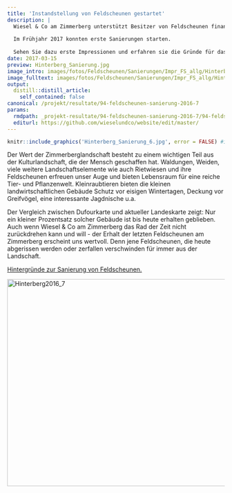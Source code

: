 ```yaml
---
title: 'Instandstellung von Feldscheunen gestartet'
description: |
  Wiesel & Co am Zimmerberg unterstützt Besitzer von Feldscheunen finanziell, ideell und wo möglich auch handwerklich, wenn sie beabsichtigen ihre traditionelle Streuhütte oder ein vergleichbares Objekt baulich zu unterhalten. Dachschäden, sich senkende Fundamentsteine und Einwachsen von Gehölzen führen in wenigen Jahren zu Schäden, die diese kleinen Objekte bald substanziell betreffen. 
  
  Im Frühjahr 2017 konnten erste Sanierungen starten. 
  
  Sehen Sie dazu erste Impressionen und erfahren sie die Gründe für das Engagement der Besitzer und unseres Projekts. 
date: 2017-03-15
preview: Hinterberg_Sanierung.jpg
image_intro: images/fotos/Feldscheunen/Sanierungen/Impr_FS_allg/Hinterberg_Sanierung.jpg
image_fulltext: images/fotos/Feldscheunen/Sanierungen/Impr_FS_allg/Hinterberg_Sanierung_6.jpg
output:
  distill::distill_article:
    self_contained: false
canonical: /projekt/resultate/94-feldscheunen-sanierung-2016-7
params:
  rmdpath: _projekt-resultate/94-feldscheunen-sanierung-2016-7/94-feldscheunen-sanierung-2016-7.Rmd
  editurl: https://github.com/wieselundco/website/edit/master/
---
```



```r
knitr::include_graphics('Hinterberg_Sanierung_6.jpg', error = FALSE) #images/fotos/Feldscheunen/Sanierungen/Impr_FS_allg/Hinterberg_Sanierung_6.jpg
```

Der Wert der Zimmerberglandschaft besteht zu einem wichtigen Teil aus
der Kulturlandschaft, die der Mensch geschaffen hat. Waldungen, Weiden,
viele weitere Landschaftselemente wie auch Rietwiesen und ihre
Feldscheunen erfreuen unser Auge und bieten Lebensraum für eine reiche
Tier- und Pflanzenwelt. Kleinraubtieren bieten die kleinen
landwirtschaftlichen Gebäude Schutz vor eisigen Wintertagen, Deckung vor
Greifvögel, eine interessante Jagdnische u.a. 

Der Vergleich zwischen Dufourkarte und aktueller Landeskarte zeigt: Nur
ein kleiner Prozentsatz solcher Gebäude ist bis heute erhalten
geblieben. Auch wenn Wiesel & Co am Zimmerberg das Rad der Zeit nicht
zurückdrehen kann und will - der Erhalt der letzten Feldscheunen am
Zimmerberg erscheint uns wertvoll. Denn jene Feldscheunen, die heute
abgerissen werden oder zerfallen verschwinden für immer aus der
Landschaft. 

[Hintergründe zur Sanierung von
Feldscheunen.](http://www.wieselundco.ch/projekt/massnahmen/62-wir-unterstuetzen-die-instanstellung-von-feldscheunen) 

<!-- {gallery}fotos/Feldscheunen/Sanierungen/Hinterberg2016\_7{/gallery} -->

<a data-flickr-embed="true" href="https://www.flickr.com/photos/193617721@N08/albums/72157719611397442" title="Hinterberg2016_7"><img src="https://live.staticflickr.com/65535/51341174139_0a2e069c20_z.jpg" width="640" height="480" alt="Hinterberg2016_7"></a><script async src="//embedr.flickr.com/assets/client-code.js" charset="utf-8"></script>

```r



```

<!--http://wieselundco.ch/projekt/resultate/94-feldscheunen-sanierung-2016-7-->
